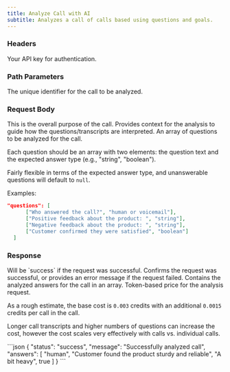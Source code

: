 ```yaml
---
title: Analyze Call with AI
subtitle: Analyzes a call of calls based using questions and goals.
---
```



### Headers

<ParamField header="authorization" type="string" required>
  Your API key for authentication.
</ParamField>

### Path Parameters

<ParamField path="call_id" type="string" required>
  The unique identifier for the call to be analyzed.
</ParamField>

### Request Body

<ParamField body="goal" type="string" required>
  This is the overall purpose of the call. Provides context for the analysis to guide how the questions/transcripts are interpreted.
</ParamField>

<ParamField body="questions" type="array" required>
  An array of questions to be analyzed for the call. 
  
  Each question should be an array with two elements: the question text and the expected answer type (e.g., "string", "boolean").

  Fairly flexible in terms of the expected answer type, and unanswerable questions will default to `null`.

  Examples:
  ```json
  "questions": [
        ["Who answered the call?", "human or voicemail"],
        ["Positive feedback about the product: ", "string"],
        ["Negative feedback about the product: ", "string"],
        ["Customer confirmed they were satisfied", "boolean"]
    ]
  ```
</ParamField>

### Response

<ResponseField type="object" name="status">
  Will be `success` if the request was successful.
</ResponseField>

<ResponseField type="string" name="message">
  Confirms the request was successful, or provides an error message if the request failed.
</ResponseField>

<ResponseField type="array" name="answers">
  Contains the analyzed answers for the call in an array.
</ResponseField>

<ResponseField type="number" name="credits_used">
  Token-based price for the analysis request.

  As a rough estimate, the base cost is `0.003` credits with an additional `0.0015` credits per call in the call.

  Longer call transcripts and higher numbers of questions can increase the cost, however the cost scales very effectively with calls vs. individual calls.
</ResponseField>

<ResponseExample>
```json
{
    "status": "success",
    "message": "Successfully analyzed call",
    "answers": [
        "human",
        "Customer found the product sturdy and reliable",
        "A bit heavy",
        true
    ]
}
```
</ResponseExample>







